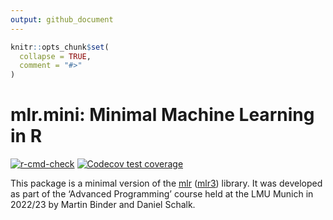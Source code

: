 ```yaml
---
output: github_document
---
```


<!-- README.md is generated from README.Rmd. Please edit that file -->

```r
knitr::opts_chunk$set(
  collapse = TRUE,
  comment = "#>"
)
```

# mlr.mini: Minimal Machine Learning in R

<!-- badges: start -->
[![r-cmd-check](https://github.com/fstermann/mlr-mini/actions/workflows/r-cmd-check.yml/badge.svg)](https://github.com/fstermann/mlr-mini/actions/workflows/r-cmd-check.yml)
[![Codecov test coverage](https://codecov.io/gh/fstermann/mlr-mini/branch/main/graph/badge.svg)](https://app.codecov.io/gh/fstermann/mlr-mini?branch=main)
<!-- badges: end -->

This package is a minimal version of the [mlr](https://github.com/mlr-org/mlr) ([mlr3](https://github.com/mlr-org/mlr3)) library.
It was developed as part of the 'Advanced Programming' course held at the LMU Munich in 2022/23 by Martin Binder and Daniel Schalk.
